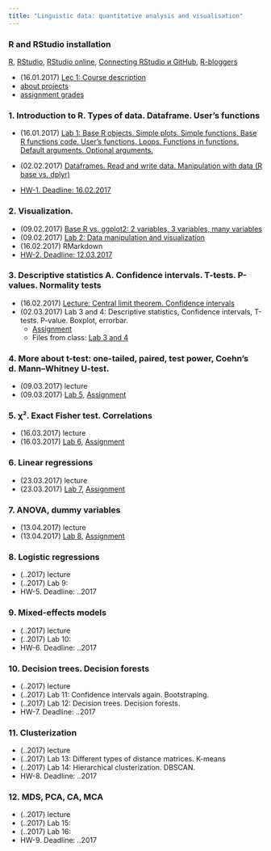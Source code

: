 ```yaml
---
title: "Linguistic data: quantitative analysis and visualisation"
---
```


### R and RStudio installation
[R](https://www.r-project.org/), [RStudio](https://www.rstudio.com/products/rstudio/download/#download), [RStudio online](https://www.rollapp.com/app/rstudio), [Connecting RStudio и GitHub](http://happygitwithr.com/rstudio-git-github.html), [R-bloggers](https://www.r-bloggers.com/)

* (16.01.2017)	[Lec 1: Course description](https://agricolamz.github.io/2017-MAG_R_course/Lec_1_Course_description.html)
* [about projects](https://github.com/agricolamz/2017-MAG_R_course/raw/master/projects.pdf)
* [assignment grades](https://docs.google.com/spreadsheets/d/1Ip6gEzzLsKgZOFEVAzSlgEOTeVdBXlDv_26ifZ_h2yY/edit#gid=0)

### 1. Introduction to R. Types of data. Dataframe. User's functions
* (16.01.2017)	[Lab 1: Base R objects. Simple plots. Simple functions. Base R functions code. User’s functions. Loops. Functions in functions. Default arguments. Optional arguments.](https://agricolamz.github.io/2017-MAG_R_course/Lab_1.html)
* (02.02.2017)	[Dataframes. Read and write data. Manipulation with data (R base vs. dplyr)](https://agricolamz.github.io/2017-MAG_R_course/Lec_2_Data_manipulation_and_visualization.html)

* [HW-1. Deadline: 16.02.2017](https://docs.google.com/forms/d/e/1FAIpQLSduc-FdDJHD171GhxQlVYlHfdvDXVpGh9b1rXpw0WcdE61ZFQ/viewform)

### 2. Visualization.

*	(09.02.2017) [Base R vs. ggplot2: 2 variables, 3 variables, many variables](https://agricolamz.github.io/2017-MAG_R_course/Lec_2_Data_manipulation_and_visualization.html)
* (09.02.2017) [Lab 2: Data manipulation and visualization](https://agricolamz.github.io/2017-MAG_R_course/Lab_2.html)
* (16.02.2017) RMarkdown
* [HW-2. Deadline: 12.03.2017](https://docs.google.com/forms/d/e/1FAIpQLSc2Z6snhSEZRVzHysYsUdKFkl4flE63AY4TFd-UrkmstV8s4g/viewform)

### 3. Descriptive statistics A. Confidence intervals. T-tests. P-values. Normality tests
* (16.02.2017) [Lecture: Central limit theorem. Confidence intervals](https://agricolamz.github.io/2017-MAG_R_course/Lec_3_Descriptive_statistics._Measures_of_central_tendency._Confidence_intervals.html)
* (02.03.2017) Lab 3 and 4: Descriptive statistics, Confidence intervals, T-tests. P-value. Boxplot, errorbar.
    * [Assignment](https://goo.gl/forms/6e4ncZf6QejGRjyW2)
    * Files from class: [Lab 3 and 4](https://agricolamz.github.io/2017-MAG_R_course/Lab_3-4.html)

### 4. More about t-test: one-tailed, paired, test power, Coehn's d. Mann–Whitney U-test.

* (09.03.2017) lecture
* (09.03.2017) [Lab 5](https://agricolamz.github.io/2017-MAG_R_course/Lab_5.html), [Assignment](https://goo.gl/forms/PUIzhEsFWuqVCksj1)

### 5. χ². Exact Fisher test. Correlations																									
* (16.03.2017) lecture
* (16.03.2017) [Lab 6](https://agricolamz.github.io/2017-MAG_R_course/Lab_6.html), [Assignment](https://goo.gl/forms/mDNkVbNj29aLRCVf2)

### 6. Linear regressions															
* (23.03.2017) lecture
* (23.03.2017) [Lab 7](https://agricolamz.github.io/2017-MAG_R_course/Lab_7.html), [Assignment](https://goo.gl/forms/b2zXpiU6BGYo4zZe2)

																									
### 7. ANOVA, dummy variables																		
* (13.04.2017) lecture
* (13.04.2017) [Lab 8](https://agricolamz.github.io/2017-MAG_R_course/Lab_8.html), [Assignment](https://goo.gl/bCkuRV)

### 8. Logistic regressions

* (..2017) lecture
* (..2017) Lab 9:
* HW-5. Deadline: ..2017

### 9. Mixed-effects models																						
* (..2017) lecture
* (..2017) Lab 10:
* HW-6. Deadline: ..2017

### 10. Decision trees. Decision forests															
* (..2017) lecture
* (..2017) Lab 11: Confidence intervals again. Bootstraping.
* (..2017) Lab 12: Decision trees. Decision forests.
* HW-7. Deadline: ..2017

### 11. Clusterization

* (..2017) lecture
* (..2017) Lab 13: Different types of distance matrices. K-means
* (..2017) Lab 14: Hierarchical clusterization. DBSCAN.
* HW-8. Deadline: ..2017

### 12. MDS, PCA, CA, MCA

* (..2017) lecture
* (..2017) Lab 15:
* (..2017) Lab 16:
* HW-9. Deadline: ..2017